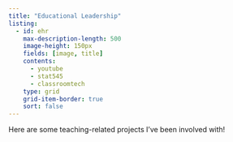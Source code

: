 ```yaml
---
title: "Educational Leadership"
listing:
  - id: ehr
    max-description-length: 500
    image-height: 150px
    fields: [image, title]
    contents: 
      - youtube
      - stat545
      - classroomtech
    type: grid
    grid-item-border: true
    sort: false
---
```


Here are some teaching-related projects I've been involved with! 

::: {#ehr}
:::

